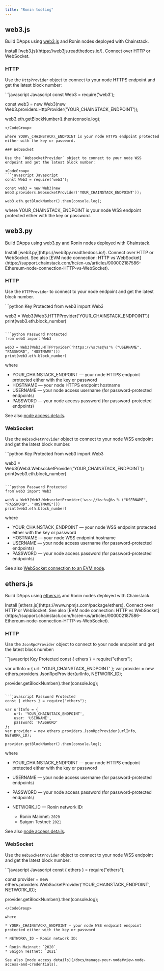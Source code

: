 ```yaml
---
title: "Ronin tooling"
---
```


## web3.js

Build DApps using [web3.js](https://github.com/web3/web3.js) and Ronin nodes deployed with Chainstack.

<Steps>
  <Step>
    Install [web3.js](https://web3js.readthedocs.io/).
  </Step>
  <Step>
    Connect over HTTP or WebSocket.
  </Step>
</Steps>

### HTTP

Use the `HttpProvider` object to connect to your node HTTPS endpoint and get the latest block number:

<CodeGroup>
  ```javascript Javascript
  const Web3 = require('web3');

  const web3 = new Web3(new Web3.providers.HttpProvider('YOUR_CHAINSTACK_ENDPOINT'));

  web3.eth.getBlockNumber().then(console.log);
  ```
</CodeGroup>

where YOUR\_CHAINSTACK\_ENDPOINT is your node HTTPS endpoint protected either with the key or password.

### WebSocket

Use the `WebsocketProvider` object to connect to your node WSS endpoint and get the latest block number:

<CodeGroup>
  ```javascript Javascript
  const Web3 = require('web3');

  const web3 = new Web3(new Web3.providers.WebsocketProvider('YOUR_CHAINSTACK_ENDPOINT'));

  web3.eth.getBlockNumber().then(console.log);
  ```
</CodeGroup>

where YOUR\_CHAINSTACK\_ENDPOINT is your node WSS endpoint protected either with the key or password.

## web3.py

Build DApps using [web3.py](https://github.com/ethereum/web3.py) and Ronin nodes deployed with Chainstack.

<Steps>
  <Step>
    Install [web3.py](https://web3py.readthedocs.io/).
  </Step>
  <Step>
    Connect over HTTP or WebSocket. See also [EVM node connection: HTTP vs WebSocket](https://support.chainstack.com/hc/en-us/articles/900002187586-Ethereum-node-connection-HTTP-vs-WebSocket).
  </Step>
</Steps>

### HTTP

Use the `HTTPProvider` to connect to your node endpoint and get the latest block number.

<CodeGroup>
  ```python Key Protected
  from web3 import Web3

  web3 = Web3(Web3.HTTPProvider('YOUR_CHAINSTACK_ENDPOINT'))
  print(web3.eth.block_number)
  ```

  ```python Password Protected
  from web3 import Web3

  web3 = Web3(Web3.HTTPProvider('https://%s:%s@%s'% ("USERNAME", "PASSWORD", "HOSTNAME")))
  print(web3.eth.block_number)
  ```
</CodeGroup>

where

* YOUR\_CHAINSTACK\_ENDPOINT — your node HTTPS endpoint protected either with the key or password
* HOSTNAME — your node HTTPS endpoint hostname
* USERNAME — your node access username (for password-protected endpoints)
* PASSWORD — your node access password (for password-protected endpoints)

See also [node access details](/docs/manage-your-node#view-node-access-and-credentials).

### WebSocket

Use the `WebsocketProvider` object to connect to your node WSS endpoint and get the latest block number.

<CodeGroup>
  ```python Key Protected
  from web3 import Web3

  web3 = Web3(Web3.WebsocketProvider('YOUR_CHAINSTACK_ENDPOINT'))
  print(web3.eth.block_number)
  ```

  ```python Password Protected
  from web3 import Web3

  web3 = Web3(Web3.WebsocketProvider('wss://%s:%s@%s'% ("USERNAME", "PASSWORD", "HOSTNAME")))
  print(web3.eth.block_number)
  ```
</CodeGroup>

where

* YOUR\_CHAINSTACK\_ENDPOINT — your node WSS endpoint protected either with the key or password
* HOSTNAME — your node WSS endpoint hostname
* USERNAME — your node access username (for password-protected endpoints)
* PASSWORD — your node access password (for password-protected endpoints)

See also [WebSocket connection to an EVM node](https://support.chainstack.com/hc/en-us/articles/900001918763-WebSocket-connection-to-an-Ethereum-node).

## ethers.js

Build DApps using [ethers.js](https://github.com/ethers-io/ethers.js/) and Ronin nodes deployed with Chainstack.

<Steps>
  <Step>
    Install [ethers.js](https://www.npmjs.com/package/ethers).
  </Step>
  <Step>
    Connect over HTTP or WebSocket. See also [EVM node connection: HTTP vs WebSocket](https://support.chainstack.com/hc/en-us/articles/900002187586-Ethereum-node-connection-HTTP-vs-WebSocket).
  </Step>
</Steps>

### HTTP

Use the `JsonRpcProvider` object to connect to your node endpoint and get the latest block number:

<CodeGroup>
  ```javascript Key Protected
  const { ethers } = require("ethers");

  var urlInfo = {
      url: 'YOUR_CHAINSTACK_ENDPOINT'
  };
  var provider = new ethers.providers.JsonRpcProvider(urlInfo, NETWORK_ID);

  provider.getBlockNumber().then(console.log);
  ```

  ```javascript Password Protected
  const { ethers } = require("ethers");

  var urlInfo = {
      url: 'YOUR_CHAINSTACK_ENDPOINT',
      user: 'USERNAME',
      password: 'PASSWORD'
  };
  var provider = new ethers.providers.JsonRpcProvider(urlInfo, NETWORK_ID);

  provider.getBlockNumber().then(console.log);
  ```
</CodeGroup>

where

* YOUR\_CHAINSTACK\_ENDPOINT — your node HTTPS endpoint protected either with the key or password

* USERNAME — your node access username (for password-protected endpoints)

* PASSWORD — your node access password (for password-protected endpoints)

* NETWORK\_ID — Ronin network ID:

  * Ronin Mainnet: `2020`
  * Saigon Testnet: `2021`

See also [node access details](/docs/manage-your-node#view-node-access-and-credentials).

### WebSocket

Use the `WebSocketProvider` object to connect to your node WSS endpoint and get the latest block number:

<CodeGroup>
  ```javascript Javascript
  const { ethers } = require("ethers");

  const provider = new ethers.providers.WebSocketProvider('YOUR_CHAINSTACK_ENDPOINT', NETWORK_ID);

  provider.getBlockNumber().then(console.log);
  ```
</CodeGroup>

where

* YOUR\_CHAINSTACK\_ENDPOINT — your node WSS endpoint endpoint protected either with the key or password

* NETWORK\_ID — Ronin network ID:

  * Ronin Mainnet: `2020`
  * Saigon Testnet: `2021`

See also [node access details](/docs/manage-your-node#view-node-access-and-credentials).
